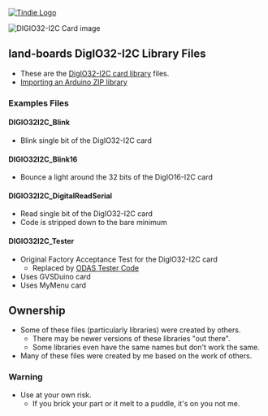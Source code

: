 <a href="https://www.tindie.com/products/9325/" >
<img src="http://land-boards.com/blwiki/images/5/51/Tindie-mediums.png" alt="Tindie Logo">
</img></a> 

<img src="http://land-boards.com/blwiki/images/5/53/DIGIO32-I2C-P232-720px.jpg" alt="DIGIO32-I2C Card image"></img>

== land-boards DigIO32-I2C Library Files ==

* These are the [http://land-boards.com/blwiki/index.php?title=DIGIO32-I2C DigIO32-I2C card library] files.
* [https://www.arduino.cc/en/Guide/Libraries?setlang=en#importing-a-zip-library Importing an Arduino ZIP library]

=== Examples Files ===

==== DIGIO32I2C_Blink ====

* Blink single bit of the DigIO32-I2C card

==== DIGIO32I2C_Blink16 ====

* Bounce a light around the 32 bits of the DigIO16-I2C card

==== DIGIO32I2C_DigitalReadSerial ====

* Read single bit of the DigIO32-I2C card
* Code is stripped down to the bare minimum

==== DIGIO32I2C_Tester ====

* Original Factory Acceptance Test for the DigIO32-I2C card
** Replaced by [https://github.com/douggilliland/lb-Arduino-Code/tree/master/LBCards/ODAS ODAS Tester Code]
* Uses GVSDuino card
* Uses MyMenu card

== Ownership ==

* Some of these files (particularly libraries) were created by others.
** There may be newer versions of these libraries "out there".
** Some libraries even have the same names but don't work the same.
* Many of these files were created by me based on the work of others.

=== Warning ===

* Use at your own risk.
** If you brick your part or it melt to a puddle, it's on you not me.
